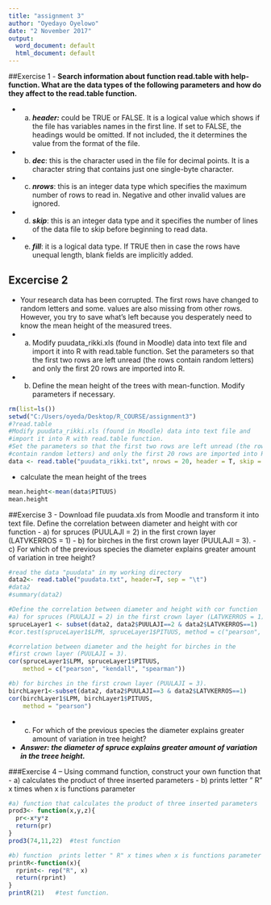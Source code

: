 ```yaml
---
title: "assignment 3"
author: "Oyedayo Oyelowo"
date: "2 November 2017"
output:
  word_document: default
  html_document: default
---
```


##Exercise 1
-  **Search information about function read.table with help-function. What are the data types of the following parameters and how do they affect to the read.table function.**

-  a) **_header:_** could be TRUE or FALSE. It is a logical value which shows if the file has variables names in the first line. If set to FALSE, the headings would be omitted. If not included, the it determines the value from the format of the file.

-  b) **_dec_**: this is the character used in the file for decimal points. It is a character string that contains just one single-byte character.

-  c) **_nrows_**: this is an integer data type which specifies the maximum number of rows to read in. Negative and other invalid values are ignored.

-  d) **_skip_**: this is an integer data type and it specifies the number of lines of the data file to skip before beginning to read data.

-  e) **_fill_**: it is a logical data type. If TRUE then in case the rows have unequal length, blank fields are implicitly added.

## Excercise 2

-   Your research data has been corrupted. The first rows have changed to random letters and some. values are also missing from other rows. However, you try to save what's left because you desperately need to know the mean height of the measured trees.
-  a) Modify puudata_rikki.xls (found in Moodle) data into text file and import it into R with read.table function. Set the parameters so that the first two rows are left unread (the rows contain random letters) and only the first 20 rows are imported into R.
-  b) Define the mean height of the trees with mean-function. Modify parameters if necessary.


```r

rm(list=ls())
setwd("C:/Users/oyeda/Desktop/R_COURSE/assignment3")
#?read.table
#Modify puudata_rikki.xls (found in Moodle) data into text file and
#import it into R with read.table function. 
#Set the parameters so that the first two rows are left unread (the rows
#contain random letters) and only the first 20 rows are imported into R. 
data <- read.table("puudata_rikki.txt", nrows = 20, header = T, skip = 2, sep = ";")
```

-  calculate the mean height of the trees
```r
mean.height<-mean(data$PITUUS)
mean.height
```


##Exercise 3
- Download file puudata.xls from Moodle and transform it into text file. Define the correlation between diameter and height with cor function
- a) for spruces (PUULAJI = 2) in the first crown layer (LATVKERROS = 1)
- b) for birches in the first crown layer (PUULAJI = 3).
- c) For which of the previous species the diameter explains greater amount of variation in tree height?


```r
#read the data "puudata" in my working directory
data2<- read.table("puudata.txt", header=T, sep = "\t")
#data2
#summary(data2)

#Define the correlation between diameter and height with cor function
#a) for spruces (PUULAJI = 2) in the first crown layer (LATVKERROS = 1)
spruceLayer1 <- subset(data2, data2$PUULAJI==2 & data2$LATVKERROS==1)
#cor.test(spruceLayer1$LPM, spruceLayer1$PITUUS, method = c("pearson", "kendall", "spearman"))

#correlation between diameter and the height for birches in the 
#first crown layer (PUULAJI = 3). 
cor(spruceLayer1$LPM, spruceLayer1$PITUUS, 
    method = c("pearson", "kendall", "spearman"))

#b) for birches in the first crown layer (PUULAJI = 3). 
birchLayer1<-subset(data2, data2$PUULAJI==3 & data2$LATVKERROS==1)
cor(birchLayer1$LPM, birchLayer1$PITUUS,
    method = "pearson")
```

-  c) For which of the previous species the diameter explains greater amount of variation in tree height?
-  **_Answer: the diameter of spruce explains greater amount of variation in the treee height._**

###Exercise 4
-- Using command function, construct your own function that
-  a) calculates the product of three inserted parameters
-  b) prints letter " R" x times when x is functions parameter


```r
#a) function that calculates the product of three inserted parameters
prod3<- function(x,y,z){
  pr<-x*y*z
  return(pr)
}
prod3(74,11,22)  #test function
```

```r
#b) function  prints letter " R" x times when x is functions parameter
printR<-function(x){
  rprint<- rep("R", x)
  return(rprint)
}
printR(21)   #test function.
````
